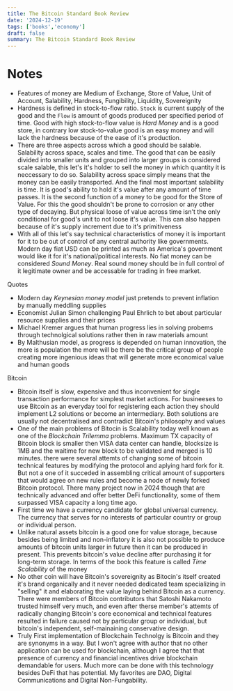```yaml
---
title: The Bitcoin Standard Book Review
date: '2024-12-19'
tags: ['books','economy']
draft: false
summary: The Bitcoin Standard Book Review
---
```


# Notes
- Features of money are Medium of Exchange, Store of Value, Unit of Account, Salability, Hardness, Fungibility, Liquidity, Sovereignity
- Hardness is defined in stock-to-flow ratio. `Stock` is current supply of the good and the `Flow` is amount of goods produced per specified period of time. Good with high stock-to-flow value is *Hard Money* and is a good store, in contrary low stock-to-value good is an easy money and will lack the hardness because of the ease of it's production.
- There are three aspects across which a good should be salable. Salability across space, scales and time. The good that can be easily divided into smaller units and grouped into larger groups is considered scale salable, this let's it's holder to sell the money in which quantity it is neccessary to do so. Salability across space simply means that the money can be easily transported. And the final most important salability is time. It is good's ability to hold it's value after any amount of time passes. It is the second function of a money to be good for the Store of Value. For this the good shouldn't be prone to corrosion or any other type of decaying. But physical loose of value across time isn't the only conditional for good's unit to not loose it's value. This can also happen because of it's supply increment due to it's primitiveness
- With all of this let's say technical characteristics of money it is important for it to be out of control of any central authority like governments. Modern day fiat USD can be printed as much as America's government would like it for it's national/political interests. No fiat money can be considered *Sound Money*. Real sound money should be in full control of it legitimate owner and be accessable for trading in free market.


Quotes
- Modern day *Keynesian money model* just pretends to prevent inflation by manually meddling supplies
- Economist Julian Simon challenging Paul Ehrlich to bet about particular resource supplies and their prices
- Michael Kremer argues that human progress lies in solving probems through technolgical solutions rather then in raw materials amount
- By Malthusian model, as progress is depended on human innovation, the more is population the more will be there be the critical group of people creating more ingenious ideas that will generate more economical value and human goods

Bitcoin
- Bitcoin itself is slow, expensive and thus inconvenient for single transaction performance for simplest market actions. For busineeses to use Bitcoin as an everyday tool for registering each action they should implement L2 solutions or become an intermediary. Both solutions are usually not decentralised and contradict Bitcoin's philosophy and values
- One of the main problems of Bitocin is Scalability today well known as one of the *Blockchain Trilemma* problems. Maximum TX capacity of Bitcoin block is smaller then VISA data center can handle, blocksize is 1MB and the waitime for new block to be validated and merged is 10 minutes. there were several attemts of changing some of bitcoin technical features by modifying the protocol and aplying hard fork for it. But not a one of it succeded in assembling critical amount of supporters that would  agree on new rules and become a node of newly forked Bitcoin protocol. There many project now in 2024 though that are technically advanced and offer better DeFi functionality, some of them surpassed VISA capacity a long time ago.
- First time we have a currency candidate for global universal currency. The currency that serves for no interests of particular country or group or individual person. 
- Unlike natural assets bitcoin is a good one for value storage, because besides being limited and non-inflatory it is also not possible to produce amounts of bitcoin units larger in future then it can be produced in present. This prevents bitcoin's value decline after purchasing it for long-term storage. In terms of the book this feature is called *Time Scalability* of the money
- No other coin will have Bitcoin's sovereignity as Bitocin's itself created it's brand organically and it never needed dedicated team specializing in "selling" it and elaborating the value laying behind Bitcoin as a currency. There were members of Bitcoin contributors that Satoshi Nakamoto trusted himself very much, and even after therse member's attemts of radically changing Bitcoin's core economical and technical features resulted in failure caused not by particular group or individual, but bitcoin's independent, self-mainaining conservative design.
- Truly First implementation of Blockchain Technolgy is Bitcoin and they are synonyms in a way. But I won't agree with author that no other application can be used for blockchain, although I agree that that presence of currency and financial incentives drive blockchain demandable for users. Much more can be done with this technology besides DeFi that has potential. My favorites are DAO, Digital Communications and Digital Non-Fungability.



